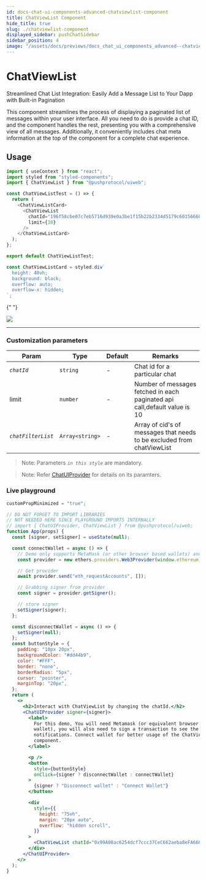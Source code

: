 ```yaml
---
id: docs-chat-ui-components-advanced-chatviewlist-component
title: ChatViewList Component
hide_title: true
slug: ./chatviewlist-component
displayed_sidebar: pushChatSidebar
sidebar_position: 4
image: "/assets/docs/previews/docs_chat_ui_components_advanced--chatviewlist_component.png"
---
```


# ChatViewList

Streamlined Chat List Integration: Easily Add a Message List to Your Dapp with Built-in Pagination

This component streamlines the process of displaying a paginated list of messages within your user interface. All you need to do is provide a chat ID, and the component handles the rest, presenting you with a comprehensive view of all messages. Additionally, it conveniently includes chat meta information at the top of the component for a complete chat experience.


<Head>
  <title>{`
    ChatViewList | UI Components (@pushprotocol/uiweb) | Push Chat | Push
    Documentation
  `}</title>
</Head>


## Usage

<Tabs className="codetabs" groupId="code-examples">
  <TabItem value="react" attributes={{className: "codetab react"}} default>

```typescript
import { useContext } from "react";
import styled from "styled-components";
import { ChatViewList } from "@pushprotocol/uiweb";

const ChatViewListTest = () => {
  return (
    <ChatViewListCard>
      <ChatViewList
        chatId="196f58cbe07c7eb5716d939e0a3be1f15b22b2334d5179c601566600016860ac"
        limit={10}
      />
    </ChatViewListCard>
  );
};

export default ChatViewListTest;

const ChatViewListCard = styled.div`
  height: 40vh;
  background: black;
  overflow: auto;
  overflow-x: hidden;
`;
```

{" "}

<ModalContainer>
  <img
    src={
      require("/static/assets/docs/chat/ui-components/advanced/integrate-advanced-chatviewlist-component/chat-view-list.png")
        .default
    }
  />
</ModalContainer>

  </TabItem>
</Tabs>

---

### Customization parameters

| Param              | Type            | Default | Remarks                                                                   |
| ------------------ | --------------- | ------- | ------------------------------------------------------------------------- |
| _`chatId`_         | `string`        | -       | Chat id for a particular chat                                             |
| limit              | `number`        | -       | Number of messages fetched in each paginated api call,default value is 10 |
| _`chatFilterList`_ | `Array<string>` | -       | Array of cid's of messages that needs to be excluded from chatViewList    |

> Note: Parameters _`in this style`_ are mandatory.

> Note: Refer [ChatUIProvider](/docs/chat/ui-components/Advanced/ChatUIProvider/) for details on its paramters.

### Live playground

```jsx live
customPropMinimized = "true";

// DO NOT FORGET TO IMPORT LIBRARIES
// NOT NEEDED HERE SINCE PLAYGROUND IMPORTS INTERNALLY
// import { ChatUIProvider, ChatViewList } from @pushprotocol/uiweb;
function App(props) {
  const [signer, setSigner] = useState(null);

  const connectWallet = async () => {
    // Demo only supports MetaMask (or other browser based wallets) and gets provider that injects as window.ethereum into each page
    const provider = new ethers.providers.Web3Provider(window.ethereum);

    // Get provider
    await provider.send("eth_requestAccounts", []);

    // Grabbing signer from provider
    const signer = provider.getSigner();

    // store signer
    setSigner(signer);
  };

  const disconnectWallet = async () => {
    setSigner(null);
  };
  const buttonStyle = {
    padding: "10px 20px",
    backgroundColor: "#dd44b9",
    color: "#FFF",
    border: "none",
    borderRadius: "5px",
    cursor: "pointer",
    marginTop: "20px",
  };
  return (
    <>
      <h2>Interact with ChatViewList by changing the chatId.</h2>
      <ChatUIProvider signer={signer}>
        <label>
          For this demo, You will need Metamask (or equivalent browser injected
          wallet), you will also need to sign a transaction to see the
          notifications. Connect wallet for better usage of the ChatViewList
          component.
        </label>

        <p />
        <button
          style={buttonStyle}
          onClick={signer ? disconnectWallet : connectWallet}
        >
          {signer ? "Disconnect wallet" : "Connect Wallet"}
        </button>

        <div
          style={{
            height: "75vh",
            margin: "20px auto",
            overflow: "hidden scroll",
          }}
        >
          <ChatViewList chatId="0x99A08ac6254dcf7ccc37CeC662aeba8eFA666666" />
        </div>
      </ChatUIProvider>
    </>
  );
}
```
